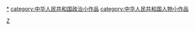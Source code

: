 {{hiddencat}}

[[Category:中国各朝代政治人物小作品|Z]]
[[category:中華人民共和國政治人物|*]]
[[category:中华人民共和国政治小作品|category:中华人民共和国政治小作品]]
[[category:中华人民共和国人物小作品|category:中华人民共和国人物小作品]]